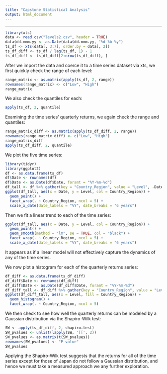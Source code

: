 ---
title: "Capstone Statistical Analysis"
output: html_document
---

***

```{r, echo = FALSE, message = FALSE}
library(xts)
data <- read.csv("levels2.csv", header = TRUE)
data$dd.mmm.yy <- as.Date(data$dd.mmm.yy, "%d-%b-%y")
ts_df <- xts(data[, 3:7], order.by = data[, 2])
ts_df_diff <- ts_df / lag(ts_df, 1) - 1
ts_df_diff <- ts_df_diff[2:nrow(ts_df_diff), ]
```

After we import the data and coerce it to a time series dataset via xts, we first quickly check the range of each level:

```{r, echo = FALSE}
range_matrix <- as.matrix(apply(ts_df, 2, range))
rownames(range_matrix) <- c("Low", "High")
range_matrix
```

We also check the quantiles for each:

```{r, echo = FALSE}
apply(ts_df, 2, quantile)
```

Examining the time series' quarterly returns, we again check the range and quantiles:

```{r, echo = FALSE}
range_matrix_diff <- as.matrix(apply(ts_df_diff, 2, range))
rownames(range_matrix_diff) <- c("Low", "High")
range_matrix_diff
apply(ts_df_diff, 2, quantile)
```

We plot the five time series:

```{r, echo = FALSE, message = FALSE}
library(tidyr)
library(ggplot2)
df <- as.data.frame(ts_df)
df$Date <- rownames(df)
df$Date <- as.Date(df$Date, foramt = "%Y-%m-%d")
df_tall <- df %>% gather(key = "Country_Region", value = "Level", -Date)
ggplot(df_tall, aes(x = Date, y = Level, col = Country_Region)) + 
  geom_point() + 
  facet_wrap(. ~ Country_Region, ncol = 5) + 
  scale_x_date(date_labels = "%Y", date_breaks = "6 years")
```

Then we fit a linear trend to each of the time series:

```{r, echo = FALSE}
ggplot(df_tall, aes(x = Date, y = Level, col = Country_Region)) +
  geom_point() +
  geom_smooth(method = "lm", se = TRUE, col = "black") +
  facet_wrap(. ~ Country_Region, ncol = 5) +
  scale_x_date(date_labels = "%Y", date_breaks = "6 years")
```

It appears as if a linear model will not effectively capture the dynamics of any of the time series.

We now plot a histogram for each of the quarterly returns series:

```{r, echo = FALSE, message = FALSE}
df_diff <- as.data.frame(ts_df_diff)
df_diff$Date <- rownames(df_diff)
df_diff$Date <- as.Date(df_diff$Date, foramt = "%Y-%m-%d")
df_diff_tall <- df_diff %>% gather(key = "Country_Region", value = "Level", -Date)
ggplot(df_diff_tall, aes(x = Level, fill = Country_Region)) + 
  geom_histogram() + 
  facet_wrap(. ~ Country_Region, ncol = 5)
```

We then check to see how well the quarterly returns can be modeled by a Gaussian distribution via the Shapiro-Wilk test:

```{r, echo = FALSE}
SW <- apply(ts_df_diff, 2, shapiro.test)
SW_pvalues <- unlist(lapply(SW, '[[', 2))
SW_pvalues <- as.matrix(t(SW_pvalues))
rownames(SW_pvalues) <- "P value"
SW_pvalues
```

Applying the Shapiro-Wilk test suggests that the returns for all of the time series except for those of Japan do not follow a Gaussian distribution, and hence we must take a measured approach we any further exploration.
